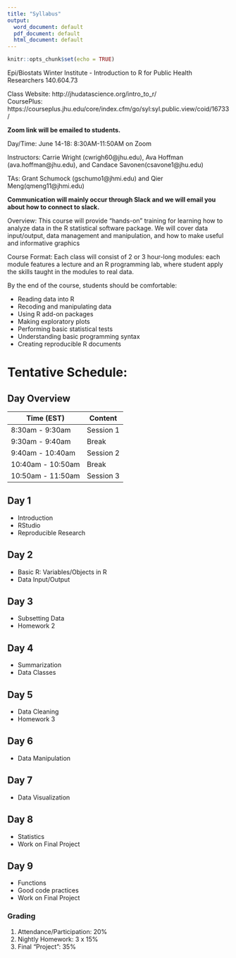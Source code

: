 ```yaml
---
title: "Syllabus"
output:
  word_document: default
  pdf_document: default
  html_document: default
---
```


```r
knitr::opts_chunk$set(echo = TRUE)
```

Epi/Biostats  Winter Institute - Introduction to R for Public Health Researchers
140.604.73

Class Website: http://jhudatascience.org/intro_to_r/   
CoursePlus: https://courseplus.jhu.edu/core/index.cfm/go/syl:syl.public.view/coid/16733/

**Zoom link will be emailed to students.**

Day/Time: June 14-18: 8:30AM-11:50AM on Zoom

Instructors: Carrie Wright (cwrigh60@jhu.edu), Ava Hoffman (ava.hoffman@jhu.edu), and Candace Savonen(csavone1@jhu.edu) 

TAs:  Grant Schumock (gschumo1@jhmi.edu) and Qier Meng(qmeng11@jhmi.edu)


**Communication will mainly occur through Slack and we will email you about how to connect to slack.**


Overview: This course will provide "hands-on" training for learning how to analyze data in the R statistical software package. We will cover data input/output, data management and manipulation, and how to make useful and informative graphics
 
Course Format: Each class will consist of 2 or 3 hour-long modules: each module features a lecture and an R programming lab, where student apply the skills taught in the modules to real data. 

By the end of the course, students should be comfortable:

- Reading data into R
- Recoding and manipulating data
- Using R add-on packages
- Making exploratory plots
- Performing basic statistical tests
- Understanding basic programming syntax
- Creating reproducible R documents

# Tentative Schedule:


## Day Overview

| Time (EST)        | Content   |
|-------------------|-----------|
| 8:30am - 9:30am   | Session 1 |
| 9:30am - 9:40am   | Break     |
| 9:40am - 10:40am  | Session 2 |
| 10:40am - 10:50am | Break     |
| 10:50am - 11:50am | Session 3 |


## Day 1

- Introduction 
- RStudio 
- Reproducible Research 


## Day 2
- Basic R: Variables/Objects in R
- Data Input/Output 


## Day 3

- Subsetting Data
- Homework 2

## Day 4

- Summarization 
- Data Classes

## Day 5

 
- Data Cleaning
- Homework 3


## Day 6
- Data Manipulation


## Day 7

-  Data Visualization

## Day 8

- Statistics
- Work on Final Project


## Day 9

- Functions
- Good code practices 
- Work on Final Project

### Grading

1. Attendance/Participation: 20%
2. Nightly Homework: 3 x 15%
3. Final "Project": 35%
